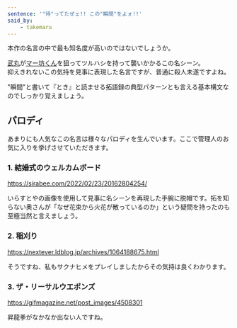```yaml
---
sentence: '"待"ってたぜェ!! この"瞬間"をよォ!!'
said_by:
    - takemaru
---
```


本作の名言の中で最も知名度が高いのではないでしょうか。
<QuotedImage src={waiting} width="180px" alt="6巻" />

[武丸](/people/takemaru)が[マー坊くん](/people/ma-bou)を狙ってツルハシを持って襲いかかるこの名シーン。  
抑えきれないこの気持を見事に表現した名言ですが、普通に殺人未遂ですよね。

"瞬間"と書いて『とき』と読ませる拓語録の典型パターンとも言える基本構文なのでしっかり覚えましょう。

## パロディ
あまりにも人気なこの名言は様々なパロディを生んでいます。ここで管理人のお気に入りを挙げさせていただきます。

### 1. 結婚式のウェルカムボード
https://sirabee.com/2022/02/23/20162804254/

いらすとやの画像を使用して見事に名シーンを再現した手腕に脱帽です。拓を知らない奥さんが「なぜ花束から火花が散っているのか」という疑問を持ったのも至極当然と言えましょう。

### 2. 稲刈り
https://nextever.ldblog.jp/archives/1064188675.html

そうですね、私もサクナヒメをプレイしましたからその気持は良くわかります。

### 3. ザ・リーサルウエポンズ
https://gifmagazine.net/post_images/4508301

昇龍拳がなかなか出ない人ですね。

